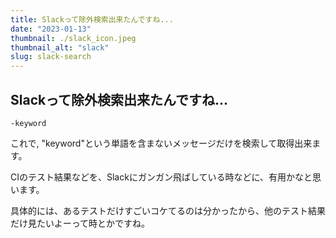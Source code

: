 ```yaml
---
title: Slackって除外検索出来たんですね...
date: "2023-01-13"
thumbnail: ./slack_icon.jpeg
thumbnail_alt: "slack"
slug: slack-search
---
```



## Slackって除外検索出来たんですね...

```
-keyword 
```
これで, "keyword"という単語を含まないメッセージだけを検索して取得出来ます。

CIのテスト結果などを、Slackにガンガン飛ばしている時などに、有用かなと思います。

具体的には、あるテストだけすごいコケてるのは分かったから、他のテスト結果だけ見たいよーって時とかですね。
